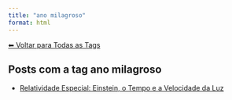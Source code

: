 ```yaml
---
title: "ano milagroso"
format: html
---
```


[⬅ Voltar para Todas as Tags](../tags.qmd)

## Posts com a tag **ano milagroso**

- [Relatividade Especial: Einstein, o Tempo e a Velocidade da Luz](/posts/fisica/relatividade-especial.html)
